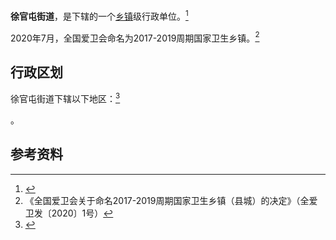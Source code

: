 {{中国乡级行政区|12/01/14/005/000
| 电话区号 = 22
}}

'''徐官屯街道'''，是{{PRC admin/fullname|12/01/14/005/000|3}}下辖的一个[[乡镇|乡镇]]级行政单位。<ref>{{PRC admin/ref sgc|{{PRC admin/parent|12/01/14/005/000}}}}</ref>

2020年7月，全国爱卫会命名{{PAGENAMEBASE}}为2017-2019周期国家卫生乡镇。<ref>《全国爱卫会关于命名2017-2019周期国家卫生乡镇（县城）的决定》（全爱卫发〔2020〕1号）</ref>

== 行政区划 ==

徐官屯街道下辖以下地区：<ref>{{PRC admin/ref sgc|12/01/14/005/000}}</ref>

{{PRC admin/children|12/01/14/005/000}}。

== 参考资料 ==

{{reflist}}

{{PRC admin/navcat|12/01/14/005/000}}